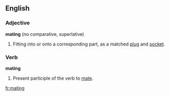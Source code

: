 ==English==

===Adjective===
'''mating''' (no comparative, superlative)

# Fitting into or onto a corresponding part, as a matched [[plug]] and [[socket]].

===Verb===
'''mating'''

# Present participle of the verb to [[mate]].


[[fr:mating]]